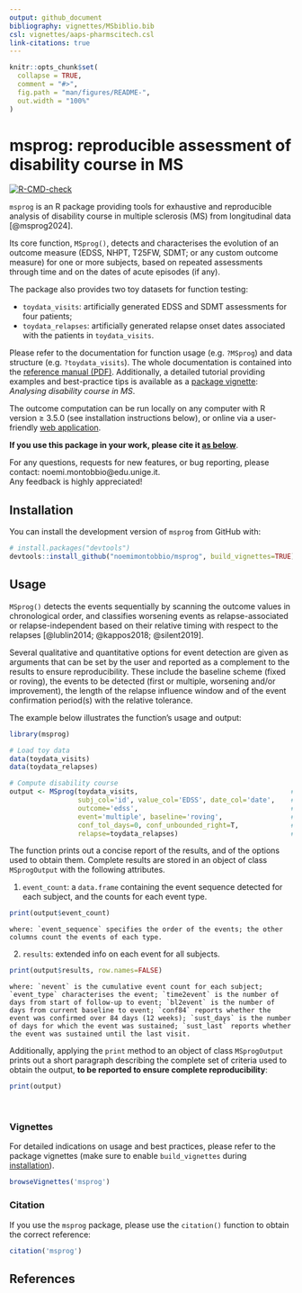 ```yaml
---
output: github_document
bibliography: vignettes/MSbiblio.bib
csl: vignettes/aaps-pharmscitech.csl
link-citations: true
---
```


<!-- README.md is generated from README.Rmd. Please only edit README.Rmd -->

```r
knitr::opts_chunk$set(
  collapse = TRUE,
  comment = "#>",
  fig.path = "man/figures/README-",
  out.width = "100%"
)
```

# msprog: reproducible assessment of disability course in MS 

<!-- badges: start -->
[![R-CMD-check](https://github.com/noemimontobbio/msprog/actions/workflows/R-CMD-check.yaml/badge.svg)](https://github.com/noemimontobbio/msprog/actions/workflows/R-CMD-check.yaml)
<!-- badges: end -->

`msprog` is an R package providing tools for exhaustive and reproducible analysis of disability course in multiple sclerosis (MS) from longitudinal data [@msprog2024]. 

Its core function, `MSprog()`, detects and characterises the evolution of an outcome measure (EDSS, NHPT, T25FW, SDMT; or any custom outcome measure) for one or more subjects, based on repeated assessments through time and on the dates of acute episodes (if any).

The package also provides two toy datasets for function testing:

* `toydata_visits`: artificially generated EDSS and SDMT assessments for four patients;
* `toydata_relapses`: artificially generated relapse onset dates associated with the patients in `toydata_visits`.

Please refer to the documentation for function usage (e.g. `?MSprog`) and data structure (e.g. `?toydata_visits`). The whole documentation is contained into the [reference manual (PDF)](msprog.pdf). Additionally, a detailed tutorial providing examples and best-practice tips is available as a [package vignette](#vignette): *Analysing disability course in MS*. 

The outcome computation can be run locally on any computer with R version $\geq$ 3.5.0 (see installation instructions below), or online via a user-friendly [web application](https://msprog.shinyapps.io/msprog/).

**If you use this package in your work, please cite it [as below](#citation)**.

For any questions, requests for new features, or bug reporting, please contact: noemi.montobbio\@edu.unige.it.<br /> Any feedback is highly appreciated!

<a id="install"></a>

## Installation

You can install the development version of `msprog` from GitHub with:

``` r
# install.packages("devtools")
devtools::install_github("noemimontobbio/msprog", build_vignettes=TRUE)
```

## Usage

`MSprog()` detects the events sequentially by scanning the outcome values in chronological order, and classifies worsening events as relapse-associated or relapse-independent based on their relative timing with respect to the relapses [@lublin2014; @kappos2018; @silent2019].

Several qualitative and quantitative options for event detection are given as arguments that can be set by the user and reported as a complement to the results to ensure reproducibility. These include the baseline scheme (fixed or roving), the events to be detected (first or multiple, worsening and/or improvement), the length of the relapse influence window and of the event confirmation period(s) with the relative tolerance.

The example below illustrates the function's usage and output:

```r
library(msprog)

# Load toy data
data(toydata_visits)
data(toydata_relapses)

# Compute disability course
output <- MSprog(toydata_visits,                                      # provide data on visits
                 subj_col='id', value_col='EDSS', date_col='date',    # specify column names
                 outcome='edss',                                      # specify outcome type
                 event='multiple', baseline='roving',                 # modify default options
                 conf_tol_days=0, conf_unbounded_right=T,             # modify default options
                 relapse=toydata_relapses)                            # provide data on relapses
```
The function prints out a concise report of the results, and of the options used to obtain them. Complete results are stored in an object of class `MSprogOutput` with the following attributes.

1. `event_count`: a `data.frame` containing the event sequence detected for each subject, and the counts for each event type.
```r
print(output$event_count)
```
    where: `event_sequence` specifies the order of the events; the other columns count the events of each type.
    
2. `results`: extended info on each event for all subjects.
```r
print(output$results, row.names=FALSE)
```
    where: `nevent` is the cumulative event count for each subject; `event_type` characterises the event; `time2event` is the number of days from start of follow-up to event; `bl2event` is the number of days from current baseline to event; `conf84` reports whether the event was confirmed over 84 days (12 weeks); `sust_days` is the number of days for which the event was sustained; `sust_last` reports whether the event was sustained until the last visit. 


Additionally, applying the `print` method to an object of class `MSprogOutput` prints out a short paragraph describing the complete set of criteria used to obtain the output, **to be reported to ensure complete reproducibility**:
```r
print(output)
```

<br />

<a id="vignette"></a>

### Vignettes
For detailed indications on usage and best practices, please refer to the package vignettes (make sure to enable `build_vignettes` during [installation](#install)). 
```r
browseVignettes('msprog')
```

<a id="citation"></a>

### Citation

If you use the `msprog` package, please use the `citation()` function to obtain the correct reference:
```r
citation('msprog')
```
    
## References
